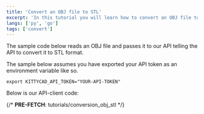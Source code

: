 ```yaml
---
title: 'Convert an OBJ file to STL'
excerpt: 'In this tutorial you will learn how to convert an OBJ file to STL with our Python or Go API clients.'
langs: ['py', 'go']
tags: ['convert']
---
```


The sample code below reads an OBJ file and passes it to our API telling the API
to convert it to STL format.

The sample below assumes you have exported your API token as an environment
variable like so.

```
export KITTYCAD_API_TOKEN="YOUR-API-TOKEN"
```

<TokenReplacementNote />

Below is our API-client code:

{/* __PRE-FETCH__: tutorials/conversion_obj_stl */}

<SamplePreview path="tutorials/conversion_obj_stl" />
